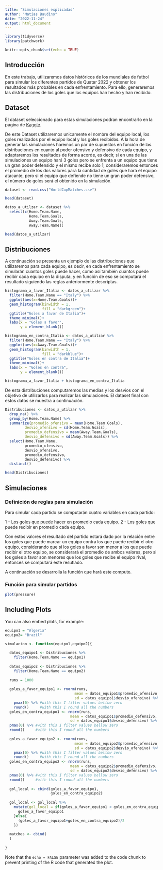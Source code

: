 ```yaml
---
title: "Simulaciones explicadas"
author: "Matias Baudino"
date: "2022-11-24"
output: html_document
---
```


```r

library(tidyverse)
library(patchwork)

knitr::opts_chunk$set(echo = TRUE)
```

## Introducción

En este trabajo, utilizaremos datos históricos de los mundiales de futbol para simular los diferentes partidos de Quatar 2022 y obtener los resultados más probables en cada enfrentamiento. Para ello, generaremos las distribuciones de los goles que los equipos han hecho y han recibido. 

## Dataset

El dataset seleccionado para estas simulaciones podran encontrarlo en la página de [Kaggle](https://www.kaggle.com/datasets/abecklas/fifa-world-cup).

De este Dataset utilizaremos unicamente el nombre del equipo local, los goles realizados por el equipo local y los goles recibidos. A la hora de generar las simulaciones haremos un par de supuestos en función de las distribuciones en cuanto al poder ofensivo y defensivo de cada equipo, y adaptaremos los resultados de forma acorde, es decir, si en una de las simulaciones un equipo hará 3 goles pero se enfrenta a un equipo que tiene un gran poder defensido y el mismo recibe solo 1, consideraremos entonces el promedio de los dos valores para la cantidad de goles que hará el equipo atacante, pero si el equipo que defiende no tiene un gran poder defensivo, el número de goles será el obtenido en la simulación.



```r

dataset <- read.csv("WorldCupMatches.csv")

head(dataset)

datos_a_utilzar <- dataset %>%
  select(c(Home.Team.Name, 
           Home.Team.Goals, 
           Away.Team.Goals, 
           Away.Team.Name))

head(datos_a_utilzar)

```


## Distribuciones

A continuación se presenta un ejemplo de las distribuciones que utilizaremos para cada equipo, es decir, en cada enfrentamiento se simularán cuantos goles puede hacer, como así también cuantos puede recibir cada equipo en la disputa, y en función de eso se computará el resultado siguiendo las reglas anteriormente descriptas.


```r

histograma_a_favor_Italia <- datos_a_utilzar %>%
  filter(Home.Team.Name == "Italy") %>%
  ggplot(aes(x=Home.Team.Goals))+
  geom_histogram(binwidth = 1,
                 fill = "darkgreen")+
  ggtitle("Goles a favor de Italia")+
  theme_minimal()+
  labs(x = "Goles a favor",
       y = element_blank())

histograma_en_contra_Italia <- datos_a_utilzar %>%
  filter(Home.Team.Name == "Italy") %>%
  ggplot(aes(x=Away.Team.Goals))+
  geom_histogram(binwidth = 1,
                 fill = "darkblue")+
  ggtitle("Goles en contra de Italia")+
  theme_minimal()+
  labs(x = "Goles en contra",
       y = element_blank())

histograma_a_favor_Italia + histograma_en_contra_Italia


```

De esta distribuciones computaremos las medias y los desvios con el objetivo de utilizarlos para realizar las simulaciones. El dataset final con estos datos se muestra a continuación.

```r

Distribuciones <- datos_a_utilzar %>%
  drop_na() %>%
  group_by(Home.Team.Name) %>%
  summarize(promedio_ofensivo = mean(Home.Team.Goals),
         desvio_ofensivo = sd(Home.Team.Goals),
         promedio_defensivo = mean(Away.Team.Goals),
         desvio_defensivo = sd(Away.Team.Goals)) %>%
  select(Home.Team.Name,
         promedio_ofensivo,
         desvio_ofensivo,
         promedio_defensivo,
         desvio_defensivo) %>%
  distinct()

head(Distribuciones)


```

## Simulaciones

### Definición de reglas para simulación

Para simular cada partido se computarán cuatro variables en cada partido:

1 - Los goles que puede hacer en promedio cada equipo.
2 - Los goles que puede recibir en promedio cada equipo.

Con estos valores el resultado del partido estará dado por la relación entre los goles que puede marcar un equipo contra los que puede recibir el otro equipo, considerando que si los goles a favor son menor a los que puede recibir el otro equipo, se considerará el promedio de ambos valores, pero si los goles a favor son menores que los goles que recibe el equipo rival, entonces se computará este resutlado.

A continuación se desarrolla la función que hará este computo.

### Función para simular partidos

```r
plot(pressure)
```

## Including Plots

You can also embed plots, for example:

```r

equipo1 = "Algeria"
equipo2= "Brazil"

simulacion <- function(equipo1,equipo2){
  
  datos_equipo1 <- Distribuciones %>%
    filter(Home.Team.Name == equipo1)
  
  datos_equipo2 <- Distribuciones %>%
    filter(Home.Team.Name == equipo2)
  
  runs = 1000
  
  goles_a_favor_equipo1 <- rnorm(runs,
                                mean = datos_equipo1$promedio_ofensivo,
                                sd = datos_equipo1$desvio_ofensivo) %>%
    pmax(0) %>% #with this I filter values bellow zero
    round()     #with this I round all the numbers
  goles_en_contra_equipo1 <- rnorm(runs,
                              mean = datos_equipo1$promedio_defensivo,
                              sd = datos_equipo1$desvio_defensivo) %>%
  pmax(0) %>% #with this I filter values bellow zero
  round()     #with this I round all the numbers  
  
  goles_a_favor_equipo2 <- rnorm(runs,
                                mean = datos_equipo2$promedio_ofensivo,
                                sd = datos_equipo2$desvio_ofensivo) %>%
    pmax(0) %>% #with this I filter values bellow zero
    round()     #with this I round all the numbers
  goles_en_contra_equipo2 <- rnorm(runs,
                              mean = datos_equipo2$promedio_defensivo,
                              sd = datos_equipo2$desvio_defensivo) %>%
  pmax(0) %>% #with this I filter values bellow zero
  round()     #with this I round all the numbers 
  
  gol_local <- cbind(goles_a_favor_equipo1,
                     goles_en_contra_equipo2)
  
  gol_local <- gol_local %>%
    mutate(gol_local = if(goles_a_favor_equipo1 < goles_en_contra_equipo2){
      goles_a_favor_equipo1
    }else{
      (goles_a_favor_equipo1+goles_en_contra_equipo2)/2
    })
      
  matches <- cbind(
  )
  
}

```

Note that the `echo = FALSE` parameter was added to the code chunk to prevent printing of the R code that generated the plot.
